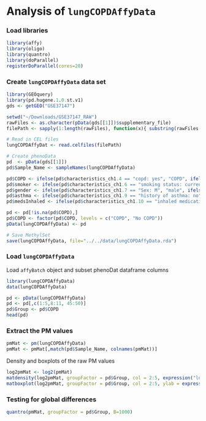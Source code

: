 Analysis of `lungCOPDAffyData`
========================================================

### Load libraries
```r
library(affy)
library(oligo)
library(quantro)
library(doParallel)
registerDoParallel(cores=20)
```

### Create `lungCOPDAffyData` data set
```r
library(GEOquery)
library(pd.hugene.1.0.st.v1)
gds <- getGEO("GSE37147")

setwd("~/Downloads/GSE37147_RAW")
rawFiles <- as.character(pData(gds[[1]])$supplementary_file)
filePath <- sapply(1:length(rawFiles), function(x){ substring(rawFiles[x], 83) })

# Read in CEL files
lungCOPDAffyDat <- read.celfiles(filePath)

# Create phenoData
pd  <- pData(gds[[1]])
pd$Sample_Name <- sampleNames(lungCOPDAffyData)

pd$COPD <- ifelse(pd$characteristics_ch1.4 == "copd: yes", "COPD", ifelse(pd$characteristics_ch1.4 == "copd: no", "No COPD", NA))
pd$smoker <- ifelse(pd$characteristics_ch1.6 == "smoking status: current smoker (CS)", "current smoker", ifelse(pd$characteristics_ch1.6 == "smoking status: ex-smoker (EX)", "ex-smoker", NA))
pd$gender <- ifelse(pd$characteristics_ch1.7 == "Sex: M", "male", ifelse(pd$characteristics_ch1.7 == "Sex: F", "female", NA))
pd$asthma <- ifelse(pd$characteristics_ch1.9 == "history of asthma: no", "no asthma", "asthma")
pd$medsInhaled <- ifelse(pd$characteristics_ch1.10 == "inhaled medications: no", "no inhaled meds", "inhaled meds")

pd <- pd[!is.na(pd$COPD),]
pd$COPD <- factor(pd$COPD, levels = c("COPD", "No COPD"))
pData(lungCOPDAffyData) <- pd

# Save MethylSet
save(lungCOPDAffyData, file="../../data/lungCOPDAffyData.rda")
```

### Load `lungCOPDAffyData`
Load `affyBatch` object and subset phenoDat dataframe columns
```r
library(lungCOPDAffyData)
data(lungCOPDAffyData)

pd <- pData(lungCOPDAffyData)
pd <- pd[,c(1:5,8:11, 45:50)]
pd$Group <- pd$COPD
head(pd)
```

### Extract the PM values
```r
pmMat <- pm(lungCOPDAffyData)
pmMat <- pmMat[,match(pd$Sample_Name, colnames(pmMat))]
```

Density and boxplots of the raw PM values
```r
log2pmMat <- log2(pmMat)
matdensity(log2pmMat, groupFactor = pd$Group, col = 2:5, expression("log"[2]~"PM values"), ylab = "density")
matboxplot(log2pmMat, groupFactor = pd$Group, col = 2:5, ylab = expression("log"[2]~"PM values"))
```

### Testing for global differences
```r
quantro(pmMat, groupFactor = pd$Group, B=1000)
```
